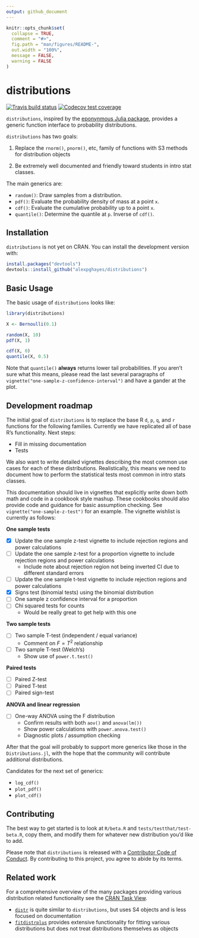 ```yaml
---
output: github_document
---
```


<!-- README.md is generated from README.Rmd. Please edit that file -->

```r
knitr::opts_chunk$set(
  collapse = TRUE,
  comment = "#>",
  fig.path = "man/figures/README-",
  out.width = "100%",
  message = FALSE,
  warning = FALSE
)
```

# distributions

<!-- badges: start -->
[![Travis build status](https://travis-ci.org/alexpghayes/distributions.svg?branch=master)](https://travis-ci.org/alexpghayes/distributions)
[![Codecov test coverage](https://codecov.io/gh/alexpghayes/distributions/branch/master/graph/badge.svg)](https://codecov.io/gh/alexpghayes/distributions?branch=master)
<!-- badges: end -->

`distributions`, inspired by the [eponynmous Julia package](https://github.com/JuliaStats/Distributions.jl), provides a generic function interface to probability distributions.

`distributions` has two goals:

1. Replace the `rnorm()`, `pnorm()`, etc, family of functions with S3 methods for distribution objects

2. Be extremely well documented and friendly toward students in intro stat classes.

The main generics are:

- `random()`: Draw samples from a distribution.
- `pdf()`: Evaluate the probability density of mass at a point `x`.
- `cdf()`: Evaluate the cumulative probability up to a point `x`.
- `quantile()`: Determine the quantile at `p`. Inverse of `cdf()`.

## Installation

`distributions` is not yet on CRAN. You can install the development version with:

``` r
install.packages("devtools")
devtools::install_github("alexpghayes/distributions")
```

## Basic Usage

The basic usage of `distributions` looks like:

```r
library(distributions)

X <- Bernoulli(0.1)

random(X, 10)
pdf(X, 1)

cdf(X, 0)
quantile(X, 0.5)
```

Note that `quantile()` **always** returns lower tail probabilities. If you aren't sure what this means, please read the last several paragraphs of `vignette("one-sample-z-confidence-interval")` and have a gander at the plot.

## Development roadmap

The initial goal of `distributions` is to replace the base R `d`, `p`, `q`, and `r` functions for the following families. Currently we have replicated all of base R's functionality. Next steps:

- Fill in missing documentation
- Tests

We also want to write detailed vignettes describing the most common use cases for each of these distributions. Realistically, this means we need to document how to perform the statistical tests most common in intro stats classes.

This documentation should live in vignettes that explicitly write down both math and code in a cookbook style mashup. These cookbooks should also provide code and guidance for basic assumption checking. See `vignette("one-sample-z-test")` for an example. The vignette wishlist is currently as follows:

**One sample tests**

- [x] Update the one sample z-test vignette to include rejection regions and power calculations
- [ ] Update the one sample z-test for a proportion vignette to include rejection regions and power calculations
  - Include note about rejection region not being inverted CI due to different standard errors
- [ ] Update the one sample t-test vignette to include rejection regions and power calculations
- [x] Signs test (binomial tests) using the binomial distribution
- [ ] One sample z confidence interval for a proportion
- [ ] Chi squared tests for counts
  - Would be really great to get help with this one

**Two sample tests**

- [ ] Two sample T-test (independent / equal variance)
  - Comment on $F = T^2$ relationship
- [ ] Two sample T-test (Welch's)
  - Show use of `power.t.test()`

**Paired tests**

- [ ] Paired Z-test
- [ ] Paired T-test
- [ ] Paired sign-test

**ANOVA and linear regression**

- [ ] One-way ANOVA using the F distribution
  - Confirm results with both `aov()` and `anova(lm())`
  - Show power calculations with `power.anova.test()`
  - Diagnostic plots / assumption checking

After that the goal will probably to support more generics like those in the `Distributions.jl`, with the hope that the community will contribute additional distributions.

Candidates for the next set of generics:

- `log_cdf()`
- `plot_pdf()`
- `plot_cdf()`

## Contributing

The best way to get started is to look at `R/beta.R` and `tests/testthat/test-beta.R`, copy them, and modify them for whatever new distribution you'd like to add.

Please note that `distributions` is released with a
[Contributor Code of Conduct](.github/CODE_OF_CONDUCT.md).
By contributing to this project, you agree to abide by its terms.

## Related work

For a comprehensive overview of the many packages providing various distribution related functionality see the [CRAN Task View](https://cran.r-project.org/web/views/Distributions.html).

- [`distr`](http://distr.r-forge.r-project.org/) is quite similar to `distributions`, but uses S4 objects and is less focused on documentation
- [`fitdistrplus`](https://cran.r-project.org/web/packages/fitdistrplus/index.html) provides extensive functionality for fitting various distributions but does not treat distributions themselves as objects
